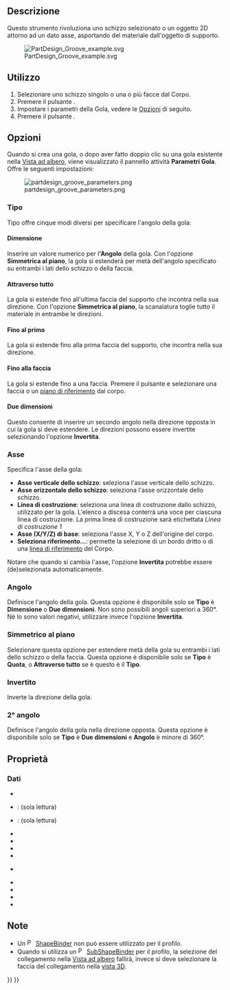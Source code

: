 <languages/>

{{Docnav/it
|[[PartDesign_Hole/it|Foro]]
|[[PartDesign_SubtractiveLoft/it|Loft sottrattivo]]
|[[PartDesign_Workbench/it|PartDesign]]
|IconL=PartDesign_Hole.svg
|IconR=PartDesign_SubtractiveLoft.svg
|IconC=Workbench_PartDesign.svg
}}

{{GuiCommand/it
|Name=PartDesign Groove
|Name/it=Gola
|MenuLocation=Part Design → Crea una funzione sottrattiva → Gola
|Workbenches=[[PartDesign_Workbench/it|PartDesign]]
|SeeAlso=[[PartDesign_Revolution/it|Rivoluzione]]
}}

<span id="Description"></span>
==Descrizione==

Questo strumento rivoluziona uno schizzo selezionato o un oggetto 2D attorno ad un dato asse, asportando del materiale dall'oggetto di supporto.

[[File:PartDesign Groove example.svg|none]]

{{Caption|A sinistra lo schizzo (A) è ruotato attorno all'asse (B); a destra la scanalatura risultante sul solido (C).}}

<span id="Usage"></span>
== Utilizzo ==

<div class="mw-translate-fuzzy">
# Selezionare uno schizzo singolo o una o più facce dal Corpo.
# Premere il pulsante {{Button|[[Image:PartDesign_Groove.svg|16px]] [[PartDesign_Groove/it|Gola]]}}.
# Impostare i parametri della Gola, vedere le [[#Opzioni|Opzioni]] di seguito.
# Premere il pulsante {{Button|OK}}.
</div>

<span id="Options"></span>
== Opzioni ==

Quando si crea una gola, o dopo aver fatto doppio clic su una gola esistente nella [[Tree_view/it|Vista ad albero]], viene visualizzato il pannello attività '''Parametri Gola'''. Offre le seguenti impostazioni:<!--La versione 1.0 di sviluppo mostra erroneamente "Parametri di Rivoluzione"-->

[[Image:partdesign_groove_parameters.png|frame|left]]

<span id="Type"></span>
===Tipo===

{{Version/it|1.0}}

Tipo offre cinque modi diversi per specificare l'angolo della gola:

<span id="Dimension"></span>
====Dimensione====

Inserire un valore numerico per l''''Angolo''' della gola. Con l'opzione '''Simmetrica al piano''', la gola si estenderà per metà dell'angolo specificato su entrambi i lati dello schizzo o della faccia.

<span id="Through_all"></span>
====Attraverso tutto====

La gola si estende fino all'ultima faccia del supporto che incontra nella sua direzione. Con l'opzione '''Simmetrica al piano''', la scanalatura toglie tutto il materiale in entrambe le direzioni.

<span id="To_first"></span>
====Fino al primo====

La gola si estende fino alla prima faccia del supporto, che incontra nella sua direzione.

<span id="Up_to_face"></span>
====Fino alla faccia====

La gola si estende fino a una faccia. Premere il pulsante {{Button|Faccia}} e selezionare una faccia o un [[PartDesign_Plane/it|piano di riferimento]] dal corpo.

<span id="Two_dimensions"></span>
====Due dimensioni====

Questo consente di inserire un secondo angolo nella direzione opposta in cui la gola si deve estendere. Le direzioni possono essere invertite selezionando l'opzione '''Invertita'''.

<span id="Axis"></span>
===Asse===

Specifica l'asse della gola:

* '''Asse verticale dello schizzo''': seleziona l'asse verticale dello schizzo.
* '''Asse orizzontale dello schizzo''': seleziona l'asse orizzontale dello schizzo.
* '''Linea di costruzione''': seleziona una linea di costruzione dallo schizzo, utilizzato per la gola. L'elenco a discesa conterrà una voce per ciascuna linea di costruzione. La prima linea di costruzione sarà etichettata ''Linea di costruzione 1''
* '''Asse (X/Y/Z) di base''': seleziona l'asse X, Y o Z dell'origine del corpo.
* '''Seleziona riferimento...''': permette la selezione di un bordo dritto o di una [[PartDesign_Line/it|linea di riferimento]] del Corpo.

Notare che quando si cambia l'asse, l'opzione '''Invertita''' potrebbe essere (de)selezionata automaticamente.

<span id="Angle"></span>
===Angolo===

Definisce l'angolo della gola. Questa opzione è disponibile solo se '''Tipo''' è '''Dimensione''' o '''Due dimensioni'''. Non sono possibili angoli superiori a 360°. Né lo sono valori negativi, utilizzare invece l'opzione '''Invertita'''.

<span id="Symmetric_to_plane"></span>
===Simmetrico al piano===

Selezionare questa opzione per estendere metà della gola su entrambi i lati dello schizzo o della faccia. Questa opzione è disponibile solo se '''Tipo''' è '''Quota''', o '''Attraverso tutto''' se è questo è il '''Tipo'''.

<span id="Reversed"></span>
===Invertito===

Inverte la direzione della gola.

<span id="2nd_angle"></span>
===2° angolo===

{{Version/it|1.0}}

Definisce l'angolo della gola nella direzione opposta. Questa opzione è disponibile solo se '''Tipo''' è '''Due dimensioni''' e '''Angolo''' è minore di 360°.

<span id="Properties"></span>
== Proprietà ==

<span id="Data"></span>
===Dati===

{{TitleProperty|Groove}}

* {{PropertyData|Type|Enumeration}}
* {{PropertyData|Base|Vector}}: (sola lettura)
* {{PropertyData|Axis|Vector}}: (sola lettura)
* {{PropertyData|Angle|Angle}}
* {{PropertyData|Angle2|Angle}}
* {{PropertyData|Up To Face|LinkSub}}
* {{PropertyData|Reference Axis|LinkSub}}

{{TitleProperty|Part Design}}

* {{PropertyData|Refine|Bool}}

{{TitleProperty|Sketch Based}}

* {{PropertyData|Profile|LinkSub}}
* {{PropertyData|Midplane|Bool}}
* {{PropertyData|Reversed|Bool}}
* {{PropertyData|Allow Multi Face|Bool}}

<span id="Notes"></span>
== Note ==

<div class="mw-translate-fuzzy">
* Un [[File:PartDesign_ShapeBinder.svg|16px]] [[PartDesign_ShapeBinder/it|ShapeBinder]] non può essere utilizzato per il profilo.
* Quando si utilizza un [[File:PartDesign_SubShapeBinder.svg|16px]] [[PartDesign_SubShapeBinder/it|SubShapeBinder]] per il profilo, la selezione del collegamento nella [[Tree_view/it|Vista ad albero]] fallirà, invece si deve selezionare la faccia del collegamento nella [[3D_view/it|vista 3D]].
</div>


{{Docnav/it
|[[PartDesign_Hole/it|Foro]]
|[[PartDesign_SubtractiveLoft/it|Loft sottrattivo]]
|[[PartDesign_Workbench/it|PartDesign]]
|IconL=PartDesign_Hole.svg
|IconR=PartDesign_SubtractiveLoft.svg
|IconC=Workbench_PartDesign.svg
}}

{{PartDesign Tools navi{{#translation:}}}}
{{Userdocnavi{{#translation:}}}}